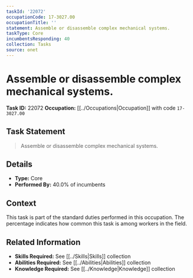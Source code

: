 ```yaml
---
taskId: '22072'
occupationCode: 17-3027.00
occupationTitle: ''
statement: Assemble or disassemble complex mechanical systems.
taskType: Core
incumbentsResponding: 40
collection: Tasks
source: onet
---
```

# Assemble or disassemble complex mechanical systems.

**Task ID:** 22072
**Occupation:** [[../Occupations|Occupation]] with code `17-3027.00`

## Task Statement

> Assemble or disassemble complex mechanical systems.

## Details

- **Type:** Core
- **Performed By:** 40.0% of incumbents

## Context

This task is part of the standard duties performed in this occupation. The percentage indicates how common this task is among workers in the field.

## Related Information

- **Skills Required:** See [[../Skills|Skills]] collection
- **Abilities Required:** See [[../Abilities|Abilities]] collection
- **Knowledge Required:** See [[../Knowledge|Knowledge]] collection
